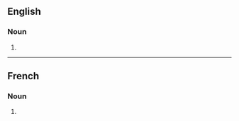 ==English==

===Noun===
{{head|en|noun plural form}}

# {{plural of|absorbance|lang=en}}

----

==French==

===Noun===
{{head|fr|noun plural form|g=f}}

# {{plural of|absorbance|lang=fr}}